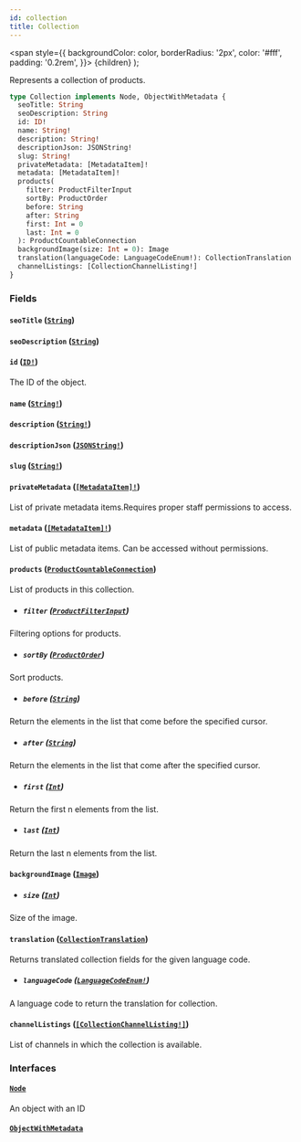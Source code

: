 ```yaml
---
id: collection
title: Collection
---
```


<span
style={{
      backgroundColor: color,
      borderRadius: '2px',
      color: '#fff',
      padding: '0.2rem',
    }}>
{children}
</span>
);

Represents a collection of products.

```graphql
type Collection implements Node, ObjectWithMetadata {
  seoTitle: String
  seoDescription: String
  id: ID!
  name: String!
  description: String!
  descriptionJson: JSONString!
  slug: String!
  privateMetadata: [MetadataItem]!
  metadata: [MetadataItem]!
  products(
    filter: ProductFilterInput
    sortBy: ProductOrder
    before: String
    after: String
    first: Int = 0
    last: Int = 0
  ): ProductCountableConnection
  backgroundImage(size: Int = 0): Image
  translation(languageCode: LanguageCodeEnum!): CollectionTranslation
  channelListings: [CollectionChannelListing!]
}
```

### Fields

#### `seoTitle` ([`String`](/api-reference/scalars/string.mdx))

#### `seoDescription` ([`String`](/api-reference/scalars/string.mdx))

#### `id` ([`ID!`](/api-reference/scalars/id.mdx))

The ID of the object.

#### `name` ([`String!`](/api-reference/scalars/string.mdx))

#### `description` ([`String!`](/api-reference/scalars/string.mdx))

#### `descriptionJson` ([`JSONString!`](/api-reference/scalars/json-string.mdx))

#### `slug` ([`String!`](/api-reference/scalars/string.mdx))

#### `privateMetadata` ([`[MetadataItem]!`](/api-reference/objects/metadata-item.mdx))

List of private metadata items.Requires proper staff permissions to access.

#### `metadata` ([`[MetadataItem]!`](/api-reference/objects/metadata-item.mdx))

List of public metadata items. Can be accessed without permissions.

#### `products` ([`ProductCountableConnection`](/api-reference/objects/product-countable-connection.mdx))

List of products in this collection.

- ##### `filter` ([`ProductFilterInput`](/api-reference/inputs/product-filter-input.mdx))

Filtering options for products.

- ##### `sortBy` ([`ProductOrder`](/api-reference/inputs/product-order.mdx))

Sort products.

- ##### `before` ([`String`](/api-reference/scalars/string.mdx))

Return the elements in the list that come before the specified cursor.

- ##### `after` ([`String`](/api-reference/scalars/string.mdx))

Return the elements in the list that come after the specified cursor.

- ##### `first` ([`Int`](/api-reference/scalars/int.mdx))

Return the first n elements from the list.

- ##### `last` ([`Int`](/api-reference/scalars/int.mdx))

Return the last n elements from the list.

#### `backgroundImage` ([`Image`](/api-reference/objects/image.mdx))

- ##### `size` ([`Int`](/api-reference/scalars/int.mdx))

Size of the image.

#### `translation` ([`CollectionTranslation`](/api-reference/objects/collection-translation.mdx))

Returns translated collection fields for the given language code.

- ##### `languageCode` ([`LanguageCodeEnum!`](/api-reference/enums/language-code-enum.mdx))

A language code to return the translation for collection.

#### `channelListings` ([`[CollectionChannelListing!]`](/api-reference/objects/collection-channel-listing.mdx))

List of channels in which the collection is available.

### Interfaces

#### [`Node`](/api-reference/interfaces/node.mdx)

An object with an ID

#### [`ObjectWithMetadata`](/api-reference/interfaces/object-with-metadata.mdx)
